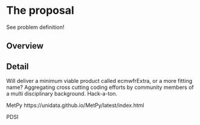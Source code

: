 # The proposal

See problem definition!

## Overview

<!--
At a high-level address what your proposal is and how it will address the problem identified. Highlight any benefits to the R Community that follow from solving the problem. This should be your most compelling section.
-->

## Detail

Will deliver a minimum viable product called ecmwfrExtra, or a more fitting name? Aggregating cross cutting coding efforts by community members of a multi disciplinary background. Hack-a-ton.


MetPy https://unidata.github.io/MetPy/latest/index.html

PDSI


<!--
Go into more detail about the specifics of the project and it delivers against the problem.

Depending on project type the detail section should include:

 - [ ] Minimum Viable Product
 - [ ] Architecture
 - [ ] Assumptions
-->